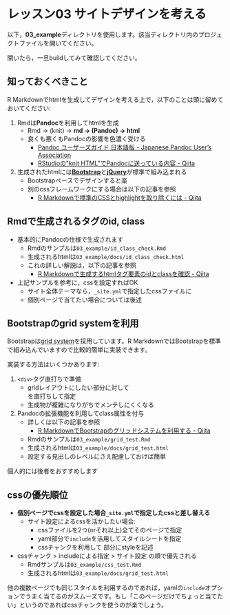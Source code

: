 # レッスン03 サイトデザインを考える

以下，**03_example**ディレクトリを使用します。該当ディレクトリ内のプロジェクトファイルを開いてください。

開いたら，一旦buildしてみて確認してください。

## 知っておくべきこと

R Markdownでhtmlを生成してデザインを考える上で，以下のことは頭に留めておいてください:

1. Rmdは**Pandoc**を利用してhtmlを生成
    - Rmd -> (knit) ->  **md -> (Pandoc) -> html**
    - 良くも悪くもPandocの影響を色濃く受ける
        - [Pandoc ユーザーズガイド 日本語版 - Japanese Pandoc User's Association](http://sky-y.github.io/site-pandoc-jp/users-guide/)
        - [RStudioの&quot;knit HTML&quot;でPandocに送っている内容 - Qiita](http://qiita.com/kazutan/items/eb15a42607f87f57b525)
2. 生成されたhtmlには**[Bootstrap](http://getbootstrap.com/)**と**[jQuery](https://jquery.com/)**が標準で組み込まれる
    - Bootstrapベースでデザインすると楽
    - 別のcssフレームワークにする場合は以下の記事を参照
        - [R Markdownで標準のCSSとhighlightを取り除くには - Qiita](http://qiita.com/kazutan/items/fe142344f33b1c980276)

## Rmdで生成されるタグのid, class

- 基本的にPandocの仕様で生成されます
    - Rmdのサンプルは`03_example/id_class_check.Rmd`
    - 生成されるhtmlは`03_example/docs/id_class_check.html`
    - これの詳しい解説は，以下の記事を参照
        - [R Markdownで生成するhtmlタグ要素のidとclassを確認 - Qiita](http://qiita.com/kazutan/items/807192a0449615dc8852)
- 上記サンプルを参考に，cssを設定すればOK
    - サイト全体テーマなら，`_site.yml`で指定したcssファイルに
    - 個別ページで当てたい場合については後述

## Bootstrapのgrid systemを利用

Bootstrapは[grid system](http://getbootstrap.com/css/#grid)を採用しています。R MarkdownではBootstrapを標準で組み込んでいますので比較的簡単に実装できます。

実装する方法はいくつかあります:

1. `<div>`タグ直打ちで準備
    - gridレイアウトにしたい部分に対して<div>を直打ちして指定
    - 生成物が複雑になりがちでメンテしにくくなる
2. Pandocの拡張機能を利用してclass属性を付与
    - 詳しくは以下の記事を参照
        - [R MarkdownでBootstrapのグリッドシステムを利用する - Qiita](http://qiita.com/kazutan/items/6301087a41a18c96faf2)
    - Rmdのサンプルは`03_example/grid_test.Rmd`
    - 生成されるhtmlは`03_example/docs/grid_test.html`
    - 設定する見出しのレベルにさえ配慮しておけば簡単

個人的には後者をおすすめします

## cssの優先順位

- **個別ページでcssを設定した場合`_site.yml`で指定したcssと差し替える**
    - サイト設定によるcssを活かしたい場合:
        - cssファイルを2つ(orそれ以上)全てそのページで指定
        - yaml部分で`include`を活用してスタイルシートを指定
        - cssチャンクを利用して<body>部分にstyleを記述
- cssチャンク > includeによる指定 > サイト設定 の順で優先される
    - Rmdサンプルは`03_example/css_test.Rmd`
    - 生成されるhtmlは`03_example/docs/grid_test.html`

他の複数ページでも同じスタイルを利用するのであれば，yamlの`include`オプションでうまく当てるのがスムーズです。もし「このページだけでちょっと当てたい」というのであればcssチャンクを使うのが楽でしょう。
